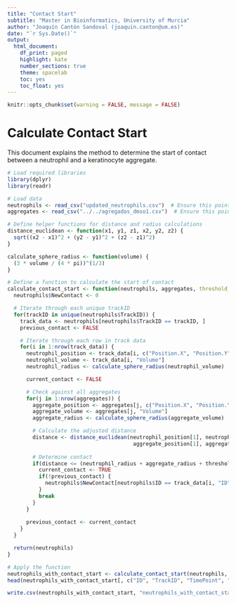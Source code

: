 ---
title: "Contact Start"
subtitle: "Master in Bioinformatics, University of Murcia"
author: "Joaquín Cantón Sandoval (joaquin.canton@um.es)"
date: "`r Sys.Date()`"
output:
  html_document:
    df_print: paged
    highlight: kate
    number_sections: true
    theme: spacelab
    toc: yes
    toc_float: yes
---

```{r setup, include=FALSE} 
knitr::opts_chunk$set(warning = FALSE, message = FALSE) 
```

# Calculate Contact Start

This document explains the method to determine the start of contact between a neutrophil and a keratinocyte aggregate.

```{r}
# Load required libraries
library(dplyr)
library(readr)

# Load data
neutrophils <- read_csv("updated_neutrophils.csv")  # Ensure this points to your data
aggregates <- read_csv("../../agregados_dmso1.csv")  # Ensure this points to your data

# Define helper functions for distance and radius calculations
distance_euclidean <- function(x1, y1, z1, x2, y2, z2) {
  sqrt((x2 - x1)^2 + (y2 - y1)^2 + (z2 - z1)^2)
}

calculate_sphere_radius <- function(volume) {
  (3 * volume / (4 * pi))^(1/3)
}

# Define a function to calculate the start of contact
calculate_contact_start <- function(neutrophils, aggregates, threshold_distance = 10) {
  neutrophils$NewContact <- 0

  # Iterate through each unique trackID
  for(trackID in unique(neutrophils$TrackID)) {
    track_data <- neutrophils[neutrophils$TrackID == trackID, ]
    previous_contact <- FALSE

    # Iterate through each row in track data
    for(i in 1:nrow(track_data)) {
      neutrophil_position <- track_data[i, c("Position.X", "Position.Y", "Position.Z")]
      neutrophil_volume <- track_data[i, "Volume"]
      neutrophil_radius <- calculate_sphere_radius(neutrophil_volume)

      current_contact <- FALSE

      # Check against all aggregates
      for(j in 1:nrow(aggregates)) {
        aggregate_position <- aggregates[j, c("Position.X", "Position.Y", "Position.Z")]
        aggregate_volume <- aggregates[j, "Volume"]
        aggregate_radius <- calculate_sphere_radius(aggregate_volume)

        # Calculate the adjusted distance
        distance <- distance_euclidean(neutrophil_position[1], neutrophil_position[2], neutrophil_position[3],
                                        aggregate_position[1], aggregate_position[2], aggregate_position[3])
        
        # Determine contact
        if(distance <= (neutrophil_radius + aggregate_radius + threshold_distance)) {
          current_contact <- TRUE
          if(!previous_contact) {
            neutrophils$NewContact[neutrophils$ID == track_data[i, "ID"]] <- 1
          }
          break
        }
      }
      
      previous_contact <- current_contact
    }
  }

  return(neutrophils)
}

# Apply the function
neutrophils_with_contact_start <- calculate_contact_start(neutrophils, aggregates)
head(neutrophils_with_contact_start[, c("ID", "TrackID", "TimePoint", "NewContact")])

write.csv(neutrophils_with_contact_start, "neutrophils_with_contact_start.csv")
```

